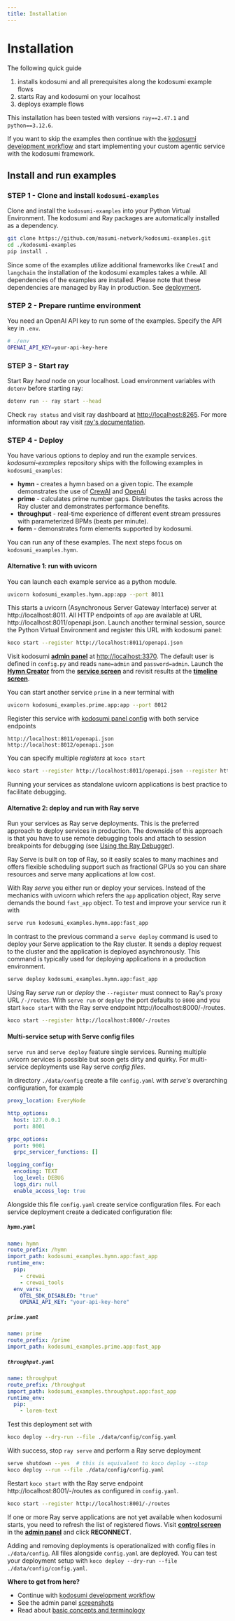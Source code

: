 ```yaml
---
title: Installation
---
```


# Installation

The following quick guide

1. installs kodosumi and all prerequisites along the kodosumi example flows
2. starts Ray and kodosumi on your localhost
3. deploys example flows

This installation has been tested with versions `ray==2.47.1` and `python==3.12.6`.

If you want to skip the examples then continue with the [kodosumi development workflow](./develop.mdx) and start implementing your custom agentic service with the kodosumi framework.

## Install and run examples

### STEP 1 - Clone and install `kodosumi-examples`

Clone and install the `kodosumi-examples` into your Python Virtual Environment. The kodosumi and Ray packages are automatically installed as a dependency.

```bash
git clone https://github.com/masumi-network/kodosumi-examples.git
cd ./kodosumi-examples
pip install .
```

Since some of the examples utilize additional frameworks like `CrewAI` and `langchain` the installation of the kodosumi examples takes a while. All dependencies of the examples are installed. Please note that these dependencies are managed by Ray in production. See [deployment](./deploy.mdx).

### STEP 2 - Prepare runtime environment

You need an OpenAI API key to run some of the examples. Specify the API key in `.env`.

```bash
# ./env
OPENAI_API_KEY=your-api-key-here
```

### STEP 3 - Start ray

Start Ray _head_ node on your localhost. Load environment variables with `dotenv` before starting ray:

```bash
dotenv run -- ray start --head
```

Check `ray status` and visit ray dashboard at [http://localhost:8265](http://localhost:8265). For more information about ray visit [ray's documentation](https://docs.ray.io/en/latest).

### STEP 4 - Deploy

You have various options to deploy and run the example services. _kodosumi-examples_ repository ships with the following examples in `kodosumi_examples`:

- **hymn** - creates a hymn based on a given topic. The example demonstrates the use of [CrewAI](https://www.crewai.com/) and [OpenAI](https://openai.com/)
- **prime** - calculates prime number gaps. Distributes the tasks across the Ray cluster and demonstrates performance benefits.
- **throughput** - real-time experience of different event stream pressures with parameterized BPMs (beats per minute).
- **form** - demonstrates form elements supported by kodosumi.

You can run any of these examples. The next steps focus on `kodosumi_examples.hymn`.

#### Alternative 1: run with uvicorn

You can launch each example service as a python module.

```bash
uvicorn kodosumi_examples.hymn.app:app --port 8011
```

This starts a uvicorn (Asynchronous Server Gateway Interface) server at http://localhost:8011. All HTTP endpoints of `app` are available at URL http://localhost:8011/openapi.json. Launch another terminal session, source the Python Virtual Environment and register this URL with kodosumi panel:

```bash
koco start --register http://localhost:8011/openapi.json
```

Visit kodosumi **[admin panel](http://localhost:3370)** at [http://localhost:3370](http://localhost:3370). The default user is defined in `config.py` and reads `name=admin` and `password=admin`. Launch the **[Hymn Creator](http://localhost:3370/inputs/-/localhost/8011/-/)** from the **[service screen](http://localhost:3370/admin/flow)** and revisit results at the **[timeline screen](http://localhost:3370/timeline/view)**.

You can start another service `prime` in a new terminal with

```bash
uvicorn kodosumi_examples.prime.app:app --port 8012
```

Register this service with [kodosumi panel config](http://localhost:3370/admin/routes) with both service endpoints

```
http://localhost:8011/openapi.json
http://localhost:8012/openapi.json
```

You can specify multiple _registers_ at `koco start`

```bash
koco start --register http://localhost:8011/openapi.json --register http://localhost:8012/openapi.json
```

Running your services as standalone uvicorn applications is best practice to facilitate debugging.


#### Alternative 2: deploy and run with Ray serve

Run your services as Ray serve deployments. This is the preferred approach to deploy services in production. The downside of this approach is that you have to use remote debugging tools and attach to session breakpoints for debugging (see [Using the Ray Debugger](https://docs.ray.io/en/latest/ray-observability/user-guides/debug-apps/ray-debugging.html)).

Ray Serve is built on top of Ray, so it easily scales to many machines and offers flexible scheduling support such as fractional GPUs so you can share resources and serve many applications at low cost.

With Ray _serve_ you either run or deploy your services. Instead of the mechanics with uvicorn which refers the `app` application object, Ray serve demands the bound `fast_app` object. To test and improve your service run it with

```bash
serve run kodosumi_examples.hymn.app:fast_app
```

In contrast to the previous command a `serve deploy` command is used to deploy your Serve application to the Ray cluster. It sends a deploy request to the cluster and the application is deployed asynchronously. This command is typically used for deploying applications in a production environment.

```bash
serve deploy kodosumi_examples.hymn.app:fast_app
```

Using Ray _serve run_ or _deploy_ the `--register` must connect to Ray's proxy URL `/-/routes`. With `serve run` or `deploy` the port defaults to `8000` and you start `koco start` with the Ray serve endpoint http://localhost:8000/-/routes.

```bash
koco start --register http://localhost:8000/-/routes
```

#### Multi-service setup with Serve config files

`serve run` and `serve deploy` feature single services. Running multiple uvicorn services is possible but soon gets dirty and quirky. For multi-service deployments use Ray serve _config files_.

In directory `./data/config` create a file `config.yaml` with _serve's_ overarching configuration, for example

```yaml
proxy_location: EveryNode

http_options:
  host: 127.0.0.1
  port: 8001

grpc_options:
  port: 9001
  grpc_servicer_functions: []

logging_config:
  encoding: TEXT
  log_level: DEBUG
  logs_dir: null
  enable_access_log: true
```

Alongside this file `config.yaml` create service configuration files. For each service deployment create a dedicated configuration file:

##### `hymn.yaml`

```yaml
name: hymn
route_prefix: /hymn
import_path: kodosumi_examples.hymn.app:fast_app
runtime_env:
  pip:
    - crewai
    - crewai_tools
  env_vars:
    OTEL_SDK_DISABLED: "true"
    OPENAI_API_KEY: "your-api-key-here"
```

##### `prime.yaml`

```yaml
name: prime
route_prefix: /prime
import_path: kodosumi_examples.prime.app:fast_app
```

##### `throughput.yaml`

```yaml
name: throughput
route_prefix: /throughput
import_path: kodosumi_examples.throughput.app:fast_app
runtime_env:
  pip:
    - lorem-text
```

Test this deployment set with

```bash
koco deploy --dry-run --file ./data/config/config.yaml
```

With success, stop `ray serve` and perform a Ray serve deployment

```bash
serve shutdown --yes  # this is equivalent to koco deploy --stop
koco deploy --run --file ./data/config/config.yaml
```

Restart `koco start` with the Ray serve endpoint http://localhost:8001/-/routes as configured in `config.yaml`.

```bash
koco start --register http://localhost:8001/-/routes
```

If one or more Ray serve applications are not yet available when kodosumi starts, you need to refresh the list of registered flows. Visit **[control screen](http://localhost:3370/admin/routes)** in the **[admin panel](http://localhost:3370/)** and click **RECONNECT**.

Adding and removing deployments is operationalized with config files in `./data/config`. All files alongside `config.yaml` are deployed. You can test your deployment setup with `koco deploy --dry-run --file ./data/config/config.yaml`.

**Where to get from here?**

- Continue with [kodosumi development workflow](./develop.mdx)
- See the admin panel [screenshots](./panel.mdx)  
- Read about [basic concepts and terminology](./concepts.mdx)